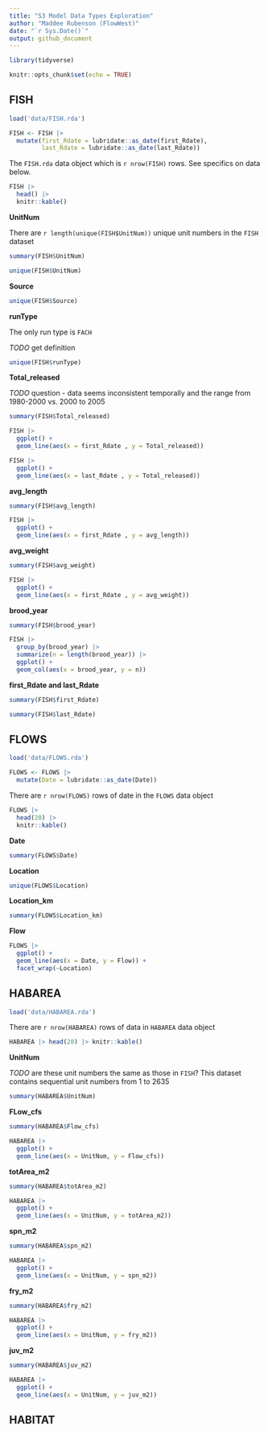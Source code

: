 ```yaml
---
title: "S3 Model Data Types Exploration"
author: "Maddee Rubenson (FlowWest)"
date: "`r Sys.Date()`"
output: github_document
---
```


```r
library(tidyverse)

knitr::opts_chunk$set(echo = TRUE)
```

## FISH

```r
load('data/FISH.rda') 

FISH <- FISH |> 
  mutate(first_Rdate = lubridate::as_date(first_Rdate),
         last_Rdate = lubridate::as_date(last_Rdate)) 

```

The `FISH.rda` data object which is `r nrow(FISH)` rows. See specifics on data below. 

```r

FISH |> 
  head() |> 
  knitr::kable()

```

**UnitNum**

There are `r length(unique(FISH$UnitNum))` unique unit numbers in the `FISH` dataset

```r
summary(FISH$UnitNum)

unique(FISH$UnitNum)
```

**Source**

```r
unique(FISH$Source)
```

**runType**

The only run type is `FACH`

*TODO* get definition 

```r
unique(FISH$runType)
```

**Total_released**

*TODO* question - data seems inconsistent temporally and the range from 1980-2000 vs. 2000 to 2005

```r
summary(FISH$Total_released)
```

```r
FISH |> 
  ggplot() + 
  geom_line(aes(x = first_Rdate , y = Total_released))

FISH |> 
  ggplot() + 
  geom_line(aes(x = last_Rdate , y = Total_released))

```

**avg_length**

```r
summary(FISH$avg_length)

FISH |> 
  ggplot() + 
  geom_line(aes(x = first_Rdate , y = avg_length))

```

**avg_weight**

```r
summary(FISH$avg_weight)

FISH |> 
  ggplot() + 
  geom_line(aes(x = first_Rdate , y = avg_weight))

```

**brood_year**

```r
summary(FISH$brood_year)

FISH |> 
  group_by(brood_year) |> 
  summarize(n = length(brood_year)) |> 
  ggplot() + 
  geom_col(aes(x = brood_year, y = n))

```

**first_Rdate and last_Rdate**

```r
summary(FISH$first_Rdate)

summary(FISH$last_Rdate)

```

## FLOWS

```r
load('data/FLOWS.rda')

FLOWS <- FLOWS |> 
  mutate(Date = lubridate::as_date(Date)) 
```

There are `r nrow(FLOWS)` rows of date in the `FLOWS` data object 

```r
FLOWS |> 
  head(20) |> 
  knitr::kable()

```

**Date**

```r
summary(FLOWS$Date)
```

**Location**

```r
unique(FLOWS$Location)
```

**Location_km**

```r
summary(FLOWS$Location_km)
```

**Flow**

```r
FLOWS |> 
  ggplot() + 
  geom_line(aes(x = Date, y = Flow)) + 
  facet_wrap(~Location)
```


## HABAREA

```r
load('data/HABAREA.rda')
```

There are `r nrow(HABAREA)` rows of data in `HABAREA` data object 

```r
HABAREA |> head(20) |> knitr::kable()
```

**UnitNum**

*TODO* are these unit numbers the same as those in `FISH`? This dataset contains sequential unit numbers from 1 to 2635

```r
summary(HABAREA$UnitNum)
```

**FLow_cfs**

```r
summary(HABAREA$Flow_cfs)

HABAREA |> 
  ggplot() + 
  geom_line(aes(x = UnitNum, y = Flow_cfs))
```

**totArea_m2**

```r
summary(HABAREA$totArea_m2)

HABAREA |> 
  ggplot() + 
  geom_line(aes(x = UnitNum, y = totArea_m2))
```

**spn_m2**

```r
summary(HABAREA$spn_m2)

HABAREA |> 
  ggplot() + 
  geom_line(aes(x = UnitNum, y = spn_m2))
```

**fry_m2**

```r
summary(HABAREA$fry_m2)

HABAREA |> 
  ggplot() + 
  geom_line(aes(x = UnitNum, y = fry_m2))
```

**juv_m2**

```r
summary(HABAREA$juv_m2)

HABAREA |> 
  ggplot() + 
  geom_line(aes(x = UnitNum, y = juv_m2))
```

## HABITAT

